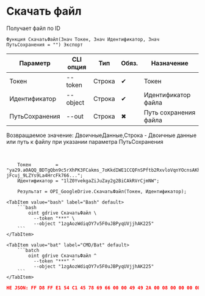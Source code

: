 ﻿---
sidebar_position: 6
description: Скачать файл и другие функции для работы с Google Drive в Открытом пакете интеграций - бесплатной open-source библиотеке интеграций для 1С:Предприятие 8, OneScript и CLI
keywords: [1C, 1С, 1С:Предприятие, 1С:Предприятие 8.3, API, Интеграция, Сервисы, Обмен, OneScript, CLI, Google Drive]
---


# Скачать файл
 Получает файл по ID



`Функция СкачатьФайл(Знач Токен, Знач Идентификатор, Знач ПутьСохранения = "") Экспорт`

  | Параметр | CLI опция | Тип | Обяз. | Назначение |
  |-|-|-|-|-|
  | Токен | --token | Строка | &#x2714; | Токен |
  | Идентификатор | --object | Строка | &#x2714; | Идентификатор файла |
  | ПутьСохранения | --out | Строка | &#x2716; | Путь сохранения файла |

  
  Возвращаемое значение:   ДвоичныеДанные,Строка - Двоичные данные или путь к файлу при указании параметра ПутьСохранения

<br/>




```bsl title="Пример использования для 1С:Предприятие/OneScript"
    Токен         = "ya29.a0AQQ_BDTgQbn9c5rXhPK3FCakms_7oKkdIWE1CCQFnSPftb2RxvloVqnYOcnsAKhXrD0Gq8Tz2Kgn5IBXG5E25uksZfvvTtXob-jFcuj_9LZYs9La4HrcFk766...";
    Идентификатор = "1lZ0YvekgaZiJuZay2g2BiCAkRVrCjmNW";

    Результат = OPI_GoogleDrive.СкачатьФайл(Токен, Идентификатор);
```
    

 <Tabs>
  
    <TabItem value="bash" label="Bash" default>
        ```bash
            oint gdrive СкачатьФайл \
              --token "***" \
              --object "1zgAozWdiqOY7v5F0uJBPyqUVjjhAK225"
        ```
    </TabItem>
  
    <TabItem value="bat" label="CMD/Bat" default>
        ```batch
            oint gdrive СкачатьФайл ^
              --token "***" ^
              --object "1zgAozWdiqOY7v5F0uJBPyqUVjjhAK225"
        ```
    </TabItem>
</Tabs>


```json title="Результат"
НЕ JSON: FF D8 FF E1 54 C1 45 78 69 66 00 00 49 49 2A 00 08 00 00 00 0B 00 0E 01 02 00 20 00 00 00 92 00 00 00 0F 01 02 00 05 00 00 00 B2 00 00 00 10 01 02 00 07 00 00 00 B8 00 00 00 12 01 03 00 01 00…
```
